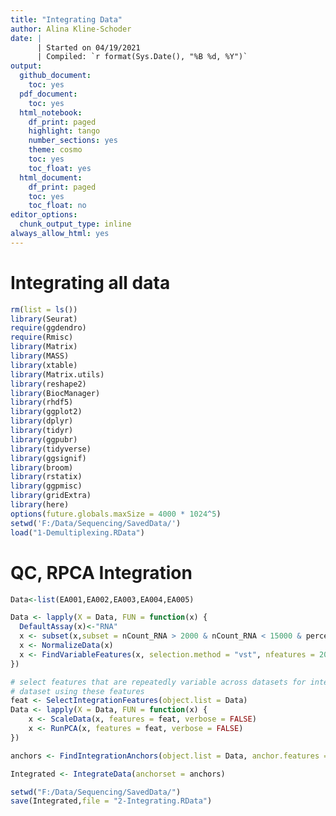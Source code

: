 ```yaml
---
title: "Integrating Data"
author: Alina Kline-Schoder
date: | 
      | Started on 04/19/2021
      | Compiled: `r format(Sys.Date(), "%B %d, %Y")`
output:
  github_document:
    toc: yes
  pdf_document:
    toc: yes
  html_notebook:
    df_print: paged
    highlight: tango
    number_sections: yes
    theme: cosmo
    toc: yes
    toc_float: yes
  html_document:
    df_print: paged
    toc: yes
    toc_float: no
editor_options:
  chunk_output_type: inline
always_allow_html: yes
---
```

# Integrating all data

```r
rm(list = ls())
library(Seurat)
require(ggdendro)
require(Rmisc)
library(Matrix)
library(MASS)
library(xtable)
library(Matrix.utils)
library(reshape2)
library(BiocManager)
library(rhdf5)
library(ggplot2)
library(dplyr)
library(tidyr)
library(ggpubr)
library(tidyverse)
library(ggsignif)
library(broom)
library(rstatix)
library(ggpmisc)
library(gridExtra)
library(here)
options(future.globals.maxSize = 4000 * 1024^5)
setwd('F:/Data/Sequencing/SavedData/')
load("1-Demultiplexing.RData")
```
  

# QC, RPCA Integration
```r
Data<-list(EA001,EA002,EA003,EA004,EA005)

Data <- lapply(X = Data, FUN = function(x) {
  DefaultAssay(x)<-"RNA"
  x <- subset(x,subset = nCount_RNA > 2000 & nCount_RNA < 15000 & percent.mt < 10 & nFeature_RNA>1000)
  x <- NormalizeData(x)
  x <- FindVariableFeatures(x, selection.method = "vst", nfeatures = 2000)
})

# select features that are repeatedly variable across datasets for integration run PCA on each
# dataset using these features
feat <- SelectIntegrationFeatures(object.list = Data)
Data <- lapply(X = Data, FUN = function(x) {
    x <- ScaleData(x, features = feat, verbose = FALSE)
    x <- RunPCA(x, features = feat, verbose = FALSE)
})

anchors <- FindIntegrationAnchors(object.list = Data, anchor.features = feat, reduction = "rpca")

Integrated <- IntegrateData(anchorset = anchors)
```


```r
setwd("F:/Data/Sequencing/SavedData/")
save(Integrated,file = "2-Integrating.RData")
```

